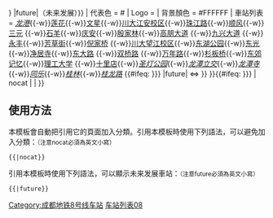 {{鐵道路線
| 模板名稱 = 成都地铁8号线
| 名稱 = [[成都地铁8号线|成都地铁8号线]]{{#ifeq: {{{2|{{{1|}}}}}} |future|（未来发展）}}
| 代表色 = #{{成都地铁标志色|8}}
| Logo = 
| 背景顏色 = #FFFFFF
| 車站列表 = ''[[龙港站 (成都市)|龙港]]''{{-w}}[[莲花站 (成都市)|莲花]]{{-w}}[[文星站|文星]]{{-w}}[[川大江安校区站|川大江安校区]]{{-w}}[[珠江路站 (成都市)|珠江路]]{{-w}}[[顺风站|顺风]]{{-w}}[[三元站 (成都市)|三元]] {{成都地铁路线数字链接|9}}{{-w}}[[石羊站|石羊]]{{-w}}[[庆安站 (成都市)|庆安]]{{-w}}[[殷家林站|殷家林]]{{-w}}[[高朋大道站|高朋大道]] {{成都地铁路线数字链接|7}}{{-w}}[[九兴大道站|九兴大道]] {{成都地铁路线数字链接|5}}{{-w}}[[永丰站 (成都市)|永丰]]{{-w}}[[芳草街站|芳草街]]{{-w}}[[倪家桥站|倪家桥]] {{成都地铁路线数字链接|1}}{{-w}}[[川大望江校区站|川大望江校区]]{{-w}}[[东湖公园站|东湖公园]]{{-w}}[[东光站 (成都市)|东光]] {{成都地铁路线数字链接|6}}{{-w}}[[净居寺站|净居寺]]{{-w}}[[东大路站|东大路]] {{成都地铁路线数字链接|2}}{{-w}}[[双桥路站|双桥路]] {{成都地铁路线数字链接|4}}{{-w}}[[万年路站|万年路]]{{-w}}[[杉板桥站|杉板桥]]{{-w}}[[东郊记忆站|东郊记忆]]{{-w}}[[理工大学站 (成都市)|理工大学]] {{成都地铁路线数字链接|7}}{{-w}}[[十里店站|十里店]]{{-w}}''[[圣灯公园站|圣灯公园]]''{{-w}}''[[龙潭立交站|龙潭立交]]''{{-w}}''[[龙潭寺站 (地铁)|龙潭寺]]''{{-w}}''[[同乐站 (成都市)|同乐]]''{{-w}}''[[桂林站 (成都市)|桂林]]''{{-w}}''[[桂龙路站|桂龙路]]''<!--空-->{{#ifeq: {{{2|{{{1|}}}}}} |future|<!--
以下為未来发展車站-->  ⇔ }}
}}<includeonly>{{#ifeq: {{{2|{{{1|}}}}}} | nocat | <!--空--> | [[Category:成都地铁8号线车站]] }}</includeonly><noinclude>

==使用方法==
本模板會自動把引用它的頁面加入分類。引用本模板時使用下列語法，可以避免加入分類：<small>（注意nocat必須為英文小寫）</small>
 <nowiki>{{</nowiki>{{PAGENAME}}<nowiki>|nocat}}</nowiki>
引用本模板時使用下列語法，可以顯示未来发展車站：<small>（注意future必須為英文小寫）</small>
 <nowiki>{{</nowiki>{{PAGENAME}}<nowiki>|future}}</nowiki>  

[[Category:成都地铁模板|车站列表08]]
</noinclude>